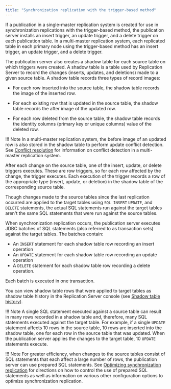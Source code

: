 ```yaml
---
title: "Synchronization replication with the trigger-based method"
---
```


<div id="sync_replication_trigger_based" class="registered_link"></div>

If a publication in a single-master replication system is created for use in synchronization replications with the trigger-based method, the publication server installs an insert trigger, an update trigger, and a delete trigger on each publication table. In a multi-master replication system, each replicated table in each primary node using the trigger-based method has an insert trigger, an update trigger, and a delete trigger.

The publication server also creates a shadow table for each source table on which triggers were created. A shadow table is a table used by Replication Server to record the changes (inserts, updates, and deletions) made to a given source table. A shadow table records three types of record images: 

- For each row inserted into the source table, the shadow table records the image of the inserted row. 

- For each existing row that is updated in the source table, the shadow table records the after image of the updated row. 

- For each row deleted from the source table, the shadow table records the identity columns (primary key or unique columns) value of the deleted row. 


!!! Note
    In a multi-master replication system, the before image of an updated row is also stored in the shadow table to perform update conflict detection. See [Conflict resolution](../../06_mmr_operation/06_conflict_resolution/#conflict_resolution) for information on conflict detection in a multi-master replication system.

After each change on the source table, one of the insert, update, or delete triggers executes. These are row triggers, so for each row affected by the change, the trigger executes. Each execution of the trigger records a row of the appropriate type (insert, update, or deletion) in the shadow table of the corresponding source table.

Though changes made to the source tables since the last replication occurred are applied to the target tables using `SQL INSERT` `UPDATE`, and `DELETE` statements, the actual SQL statements run against the target tables aren't the same SQL statements that were run against the source tables.

When synchronization replication occurs, the publication server executes JDBC batches of SQL statements (also referred to as transaction sets) against the target tables. The batches contain:

-  An `INSERT` statement for each shadow table row recording an insert operation 
-  An `UPDATE` statement for each shadow table row recording an update operation
-  A `DELETE` statement for each shadow table row recording a delete operation. 

Each batch is executed in one transaction.

You can view shadow table rows that were applied to target tables as shadow table history in the Replication Server console (see [Shadow table history](../../07_common_operations/04_view_replication_history/#shadow_table_history)).

!!! Note
    A single SQL statement executed against a source table can result in many rows recorded in a shadow table and, therefore, many SQL statements executed against the target table. For example, if a single `UPDATE` statement affects 10 rows in the source table, 10 rows are inserted into the shadow table, one for each row in the source table that was updated. When the publication server applies the changes to the target table, 10 `UPDATE` statements execute.

!!! Note
    For greater efficiency, when changes to the source tables consist of SQL statements that each affect a large number of rows, the publication server can use prepared SQL statements. See [Optimizing synchronization replication](../../05_smr_operation/08_optimizing_performance/02_optimize_sync_replication/#optimize_sync_replication) for directions on how to control the use of prepared SQL statements as well as information on various other configuration options to optimize synchronization replication.

